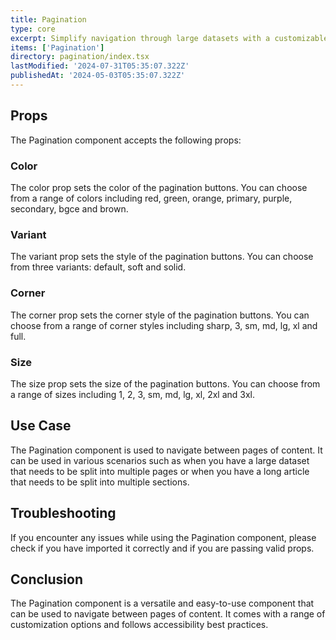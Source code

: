 ```yaml
---
title: Pagination
type: core
excerpt: Simplify navigation through large datasets with a customizable Pagination component for React. Easily display page numbers, previous/next buttons, and jump controls.
items: ['Pagination']
directory: pagination/index.tsx
lastModified: '2024-07-31T05:35:07.322Z'
publishedAt: '2024-05-03T05:35:07.322Z'
---
```


## Props

The Pagination component accepts the following props:

### Color

The color prop sets the color of the pagination buttons. You can choose from a range of colors including red, green, orange, primary, purple, secondary, bgce and brown.

<Playground direction="column" name="paginationColor" root="pagination" />

### Variant

The variant prop sets the style of the pagination buttons. You can choose from three variants: default, soft and solid.

<Playground direction="column" name="paginationVariant" root="pagination" />

### Corner

The corner prop sets the corner style of the pagination buttons. You can choose from a range of corner styles including sharp, 3, sm, md, lg, xl and full.

<Playground direction="column" name="paginationCorner" root="pagination" />

### Size

The size prop sets the size of the pagination buttons. You can choose from a range of sizes including 1, 2, 3, sm, md, lg, xl, 2xl and 3xl.

<Playground direction="column" name="paginationSize" root="pagination" />

## Use Case

The Pagination component is used to navigate between pages of content. It can be used in various scenarios such as when you have a large dataset that needs to be split into multiple pages or when you have a long article that needs to be split into multiple sections.

## Troubleshooting

If you encounter any issues while using the Pagination component, please check if you have imported it correctly and if you are passing valid props.

## Conclusion

The Pagination component is a versatile and easy-to-use component that can be used to navigate between pages of content. It comes with a range of customization options and follows accessibility best practices.
